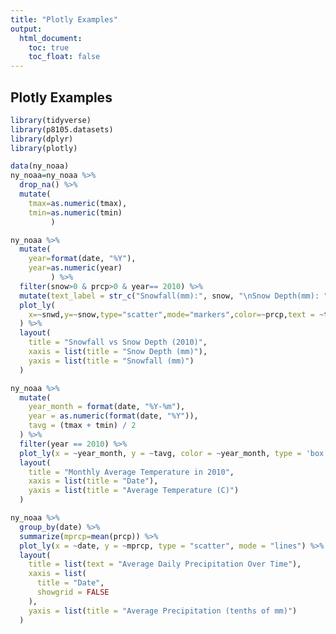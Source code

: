 ```yaml
---
title: "Plotly Examples"
output: 
  html_document:
    toc: true
    toc_float: false
---
```

## Plotly Examples
```r
library(tidyverse)
library(p8105.datasets)
library(dplyr)
library(plotly)
```

```r
data(ny_noaa)
ny_noaa=ny_noaa %>% 
  drop_na() %>% 
  mutate(
    tmax=as.numeric(tmax),
    tmin=as.numeric(tmin)
         )
```

```r
ny_noaa %>% 
  mutate(
    year=format(date, "%Y"),
    year=as.numeric(year)
         ) %>% 
  filter(snow>0 & prcp>0 & year== 2010) %>% 
  mutate(text_label = str_c("Snowfall(mm):", snow, "\nSnow Depth(mm): ", snwd,"\nPrecipitation (tenths of mm): ",prcp)) %>% 
  plot_ly(
    x=~snwd,y=~snow,type="scatter",mode="markers",color=~prcp,text = ~text_label,alpha=0.7,opacity=0.7
  ) %>% 
  layout(
    title = "Snowfall vs Snow Depth (2010)",
    xaxis = list(title = "Snow Depth (mm)"),
    yaxis = list(title = "Snowfall (mm)")
  )
```

```r
ny_noaa %>%
  mutate(
    year_month = format(date, "%Y-%m"),
    year = as.numeric(format(date, "%Y")),
    tavg = (tmax + tmin) / 2
  ) %>%
  filter(year == 2010) %>%
  plot_ly(x = ~year_month, y = ~tavg, color = ~year_month, type = 'box',colors = "viridis") %>% 
  layout(
    title = "Monthly Average Temperature in 2010",
    xaxis = list(title = "Date"),
    yaxis = list(title = "Average Temperature (C)")
  )  
```

```r
ny_noaa %>% 
  group_by(date) %>% 
  summarize(mprcp=mean(prcp)) %>% 
  plot_ly(x = ~date, y = ~mprcp, type = "scatter", mode = "lines") %>%
  layout(
    title = list(text = "Average Daily Precipitation Over Time"),
    xaxis = list(
      title = "Date",
      showgrid = FALSE
    ),
    yaxis = list(title = "Average Precipitation (tenths of mm)")
  )
```
